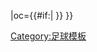 {{fb team |t=-{zh-hans:阿尔梅里亚; zh-hk:艾美利亞;zh-hant:阿爾梅里亞;}- |tan=阿爾梅里亞體育聯盟 |tc=ESP |abb={{#if:{{{abb|}}}|ALM{{0}}}} |oc={{#if:{{{oc|}}}|{{{oc}}} }} }}<!--
--><noinclude>[[Category:足球模板]]</noinclude>